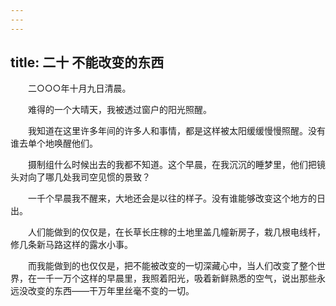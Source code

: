 ```yaml
---
---
---
```

title: 二十 不能改变的东西
---




　　二○○○年十月九日清晨。

　　难得的一个大晴天，我被透过窗户的阳光照醒。

　　我知道在这里许多年间的许多人和事情，都是这样被太阳缓缓慢慢照醒。没有谁去单个地唤醒他们。

　　摄制组什么时候出去的我都不知道。这个早晨，在我沉沉的睡梦里，他们把镜头对向了哪几处我司空见惯的景致？

　　一千个早晨我不醒来，大地还会是以往的样子。没有谁能够改变这个地方的日出。

　　人们能做到的仅仅是，在长草长庄稼的土地里盖几幢新房子，栽几根电线杆，修几条新马路这样的露水小事。

　　而我能做到的也仅仅是，把不能被改变的一切深藏心中，当人们改变了整个世界，在一千一万个这样的早晨里，我照着阳光，吸着新鲜熟悉的空气，说出那些永远没改变的东西——干万年里丝毫不变的一切。